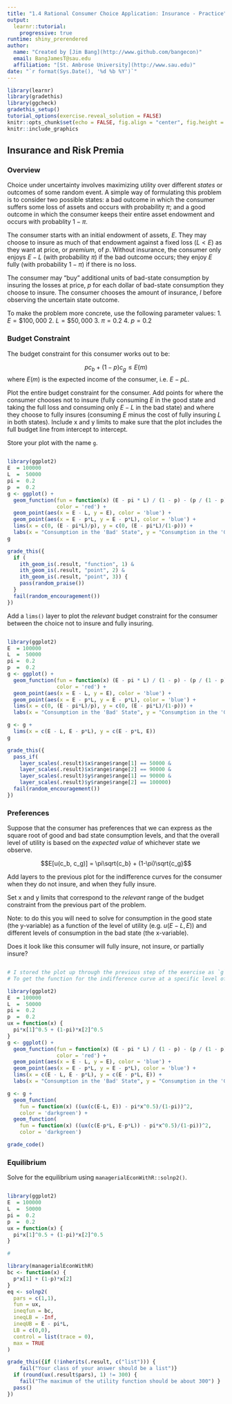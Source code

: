 ```yaml
---
title: "1.4 Rational Consumer Choice Application: Insurance - Practice"
output: 
  learnr::tutorial: 
    progressive: true
runtime: shiny_prerendered
author: 
  name: "Created by [Jim Bang](http://www.github.com/bangecon)"
  email: BangJamesT@sau.edu
  affiliation: "[St. Ambrose University](http://www.sau.edu)"
date: "`r format(Sys.Date(), '%d %b %Y')`"
---
```


<style type="text/css">
#doc-metadata {
  margin-bottom: 10px;
  font-size: 0.8em;
}
</style>

```r
library(learnr)
library(gradethis)
library(ggcheck)
gradethis_setup()
tutorial_options(exercise.reveal_solution = FALSE)
knitr::opts_chunk$set(echo = FALSE, fig.align = "center", fig.height = 6, fig.width = 6)
knitr::include_graphics
```

## Insurance and Risk Premia

### Overview

Choice under uncertainty involves maximizing utility over different *states* or outcomes of some random event. A simple way of formulating this problem is to consider two possible states: a bad outcome in which the consumer suffers some loss of assets and occurs with probability $\pi$; and a good outcome in which the consumer keeps their entire asset endowment and occurs with probablity $1-\pi$. 

The consumer starts with an initial endowment of assets, $E$. They may choose to insure as much of that endowment against a fixed loss ($L < E$) as they want at price, or *premium*, of $p$. Without insurance, the consumer only enjoys $E - L$ (with probability $\pi$) if the bad outcome occurs; they enjoy $E$ fully (with probability $1-\pi$) if there is no loss. 

The consumer may "buy" additional units of bad-state consumption by insuring the losses at price, $p$ for each dollar of bad-state consumption they choose to insure. The consumer chooses the amount of insurance, $I$ before observing the uncertain state outcome. 

To make the problem more concrete, use the following parameter values: 
1. $E = \$100,000$
2. $L = \$50,000$
3. $\pi = 0.2$
4. $p = 0.2$

### Budget Constraint

The budget constraint for this consumer works out to be: 

$$pc_b + (1-p)c_g \le E(m)$$
where $E(m)$ is the expected income of the consumer, i.e. $E - pL$.

Plot the entire budget constraint for the consumer. Add points for where the consumer chooses not to insure (fully consuming $E$ in the good state and taking the full loss and consuming only $E-L$ in the bad state) and where they choose to fully insures (consuming $E$ minus the cost of fully insuring $L$ in both states). Include x and y limits to make sure that the plot includes the full budget line from intercept to intercept.

Store your plot with the name `g`. 

```r

```

```r
library(ggplot2) 
E  = 100000
L  =  50000
pi =  0.2
p  =  0.2
g <- ggplot() + 
  geom_function(fun = function(x) (E - pi * L) / (1 - p) - (p / (1 - p)) * x,
                color = 'red') + 
  geom_point(aes(x = E - L, y = E), color = 'blue') + 
  geom_point(aes(x = E - p*L, y = E - p*L), color = 'blue') + 
  lims(x = c(0, (E - pi*L)/p), y = c(0, (E - pi*L)/(1-p))) + 
  labs(x = "Consumption in the 'Bad' State", y = "Consumption in the 'Good' State")
g
```

```r
grade_this({
  if (
    ith_geom_is(.result, "function", 1) &
    ith_geom_is(.result, "point", 2) &
    ith_geom_is(.result, "point", 3)) {
    pass(random_praise())
  }
  fail(random_encouragement())
})
```

Add a `lims()` layer to plot the *relevant* budget constraint for the consumer between the choice not to insure and fully insuring. 

```r

```

```r
library(ggplot2) 
E  = 100000
L  =  50000
pi =  0.2
p  =  0.2
g <- ggplot() + 
  geom_function(fun = function(x) (E - pi * L) / (1 - p) - (p / (1 - p)) * x,
                color = 'red') + 
  geom_point(aes(x = E - L, y = E), color = 'blue') + 
  geom_point(aes(x = E - p*L, y = E - p*L), color = 'blue') + 
  lims(x = c(0, (E - pi*L)/p), y = c(0, (E - pi*L)/(1-p))) + 
  labs(x = "Consumption in the 'Bad' State", y = "Consumption in the 'Good' State")
```

```r
g <- g +
  lims(x = c(E - L, E - p*L), y = c(E - p*L, E)) 
g
```

```r
grade_this({
  pass_if(
    layer_scales(.result)$x$range$range[1] == 50000 & 
    layer_scales(.result)$x$range$range[2] == 90000 & 
    layer_scales(.result)$y$range$range[1] == 90000 & 
    layer_scales(.result)$y$range$range[2] == 100000)
  fail(random_encouragement())
})
```

### Preferences

Suppose that the consumer has preferences that we can express as the square root of good and bad state consumption levels, and that the overall level of utility is based on the *expected value* of whichever state we observe.

$$E[u(c_b, c_g)] = \pi\sqrt{c_b} + (1-\pi)\sqrt{c_g}$$

Add layers to the previous plot for the indifference curves for the consumer when they do not insure, and when they fully insure. 

Set x and y limits that correspond to the *relevant* range of the budget constraint from the previous part of the problem. 

Note: to do this you will need to solve for consumption in the good state (the y-variable) as a function of the level of utility (e.g. $u(E-L, E)$) and different levels of consumption in the bad state (the x-variable).  

Does it look like this consumer will fully insure, not insure, or partially insure? 

```r

```

```r
# I stored the plot up through the previous step of the exercise as `g`.
# To get the function for the indifference curve at a specific level of utility, evaluate `ux` at that consumption bundle and invert the utility function for x2 as a function of x1. 
```

```r
library(ggplot2) 
E  = 100000
L  =  50000
pi =  0.2
p  =  0.2
ux = function(x) {
  pi*x[1]^0.5 + (1-pi)*x[2]^0.5
}
g <- ggplot() + 
  geom_function(fun = function(x) (E - pi * L) / (1 - p) - (p / (1 - p)) * x,
                color = 'red') + 
  geom_point(aes(x = E - L, y = E), color = 'blue') + 
  geom_point(aes(x = E - p*L, y = E - p*L), color = 'blue') +
  lims(x = c(E - L, E - p*L), y = c(E - p*L, E)) + 
  labs(x = "Consumption in the 'Bad' State", y = "Consumption in the 'Good' State")
```

```r
g <- g + 
  geom_function(
    fun = function(x) ((ux(c(E-L, E)) - pi*x^0.5)/(1-pi))^2, 
    color = 'darkgreen') +
  geom_function(
    fun = function(x) ((ux(c(E-p*L, E-p*L)) - pi*x^0.5)/(1-pi))^2, 
    color = 'darkgreen') 
```

```r
grade_code()
```

### Equilibrium

Solve for the equilibrium using `managerialEconWithR::solnp2()`. 

```r

```

```r
library(ggplot2) 
E  = 100000
L  =  50000
pi =  0.2
p  =  0.2
ux = function(x) {
  pi*x[1]^0.5 + (1-pi)*x[2]^0.5
}
```

```r
# 
```

```r
library(managerialEconWithR) 
bc <- function(x) {
  p*x[1] + (1-p)*x[2] 
}
eq <- solnp2(
  pars = c(1,1), 
  fun = ux, 
  ineqfun = bc,
  ineqLB = -Inf, 
  ineqUB = E - pi*L, 
  LB = c(0,0),
  control = list(trace = 0),
  max = TRUE
)
```

```r
grade_this({if (!inherits(.result, c("list"))) {
    fail("Your class of your answer should be a list")}
  if (round(ux(.result$pars), 1) != 300) { 
    fail("The maximum of the utility function should be about 300") }
  pass()
})
```


